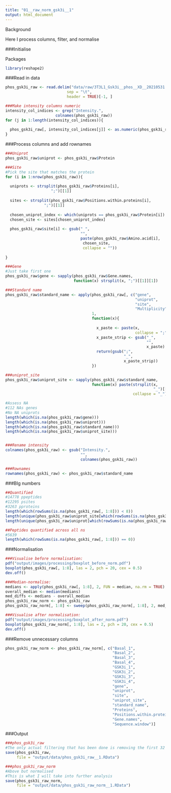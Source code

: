---
title: "01__raw_norm_gsk3i__1"
output: html_document
---


Background

Here I process columns, filter, and normalise


###Initialise

Packages
```{r}
library(reshape2)
```


###Read in data
```{r}
phos_gsk3i_raw <- read.delim("data/raw/3T3L1_Gsk3i__phos__XD__20210531.txt",
                           sep = "\t",
                           header = TRUE)[-1, ]

###Make intensity columns numeric
intensity_col_indices <- grep("Intensity.",
                      colnames(phos_gsk3i_raw))
for (j in 1:length(intensity_col_indices)){
  
  phos_gsk3i_raw[, intensity_col_indices[j]] <- as.numeric(phos_gsk3i_raw[, intensity_col_indices[j]])
}
```

###Process columns and add rownames
```{r}
###Uniprot
phos_gsk3i_raw$uniprot <- phos_gsk3i_raw$Protein

###Site
#Pick the site that matches the protein
for (i in 1:nrow(phos_gsk3i_raw)){
  
  uniprots <- strsplit(phos_gsk3i_raw$Proteins[i],
                    ";")[[1]]
  
  sites <- strsplit(phos_gsk3i_raw$Positions.within.proteins[i],
                 ";")[[1]]
  
  chosen_uniprot_index <- which(uniprots == phos_gsk3i_raw$Protein[i])
  chosen_site <- sites[chosen_uniprot_index]
  
  phos_gsk3i_raw$site[i] <- gsub(" ",
                                 "",
                                 paste(phos_gsk3i_raw$Amino.acid[i],
                                  chosen_site,
                                  collapse = ""))
  
}

###Gene
#Just take first one
phos_gsk3i_raw$gene <- sapply(phos_gsk3i_raw$Gene.names,
                              function(x) strsplit(x, ";")[[1]][1])

###Standard name
phos_gsk3i_raw$standard_name <- apply(phos_gsk3i_raw[, c("gene",
                                                         "uniprot",
                                                         "site",
                                                         "Multiplicity")],
                                      1,
                                      function(x){
                                        
                                        x_paste <- paste(x,
                                                         collapse = ";")
                                        x_paste_strip <- gsub("_",
                                                              "",
                                                              x_paste)
                                        return(gsub(";",
                                                    "_",
                                                    x_paste_strip))
                                      })

###uniprot_site
phos_gsk3i_raw$uniprot_site <- sapply(phos_gsk3i_raw$standard_name,
                                      function(x) paste(strsplit(x, 
                                                                 "_")[[1]][2:3],
                                                        collapse = "_"))

#Assess NA
#112 NAs genes
#No NA uniprots
length(which(is.na(phos_gsk3i_raw$gene)))
length(which(is.na(phos_gsk3i_raw$uniprot)))
length(which(is.na(phos_gsk3i_raw$standard_name)))
length(which(is.na(phos_gsk3i_raw$uniprot_site)))


###Rename intensity
colnames(phos_gsk3i_raw) <- gsub("Intensity.",
                                 "",
                                 colnames(phos_gsk3i_raw))

###Rownames
rownames(phos_gsk3i_raw) <- phos_gsk3i_raw$standard_name
```



###BIg numbers
```{r}
##Quantified
#14778 ppeptides
#12295 psites
#3263 pproteins
length(which(rowSums(is.na(phos_gsk3i_raw[, 1:8])) < 8))
length(unique(phos_gsk3i_raw$uniprot_site[which(rowSums(is.na(phos_gsk3i_raw[, 1:8])) < 8)]))
length(unique(phos_gsk3i_raw$uniprot[which(rowSums(is.na(phos_gsk3i_raw[, 1:8])) < 8)]))

##Peptides quantified across all ns
#5639
length(which(rowSums(is.na(phos_gsk3i_raw[, 1:8])) == 0))
```




###Normalisation

```{r}
###Visualise before normalisation:
pdf("output/images/processing/boxplot_before_norm.pdf")
boxplot(phos_gsk3i_raw[, 1:8], las = 2, pch = 20, cex = 0.5)
dev.off()

###Median-normalise:
medians <- apply(phos_gsk3i_raw[, 1:8], 2, FUN = median, na.rm = TRUE)
overall_median <- median(medians)
med_diffs <- medians - overall_median
phos_gsk3i_raw_norm <- phos_gsk3i_raw
phos_gsk3i_raw_norm[, 1:8] <- sweep(phos_gsk3i_raw_norm[, 1:8], 2, med_diffs, FUN = "-")

###Visualise after normalisation:
pdf("output/images/processing/boxplot_after_norm.pdf")
boxplot(phos_gsk3i_raw_norm[, 1:8], las = 2, pch = 20, cex = 0.5)
dev.off()
```
###Remove unnecessary columns
```{r}
phos_gsk3i_raw_norm <- phos_gsk3i_raw_norm[, c("Basal_1",
                                               "Basal_2",
                                               "Basal_3",
                                               "Basal_4",
                                               "GSK3i_1",
                                               "GSK3i_2",
                                               "GSK3i_3",
                                               "GSK3i_4",
                                               "gene",
                                               "uniprot",
                                               "site",
                                               "uniprot_site",
                                               "standard_name",
                                               "Proteins",
                                               "Positions.within.proteins",
                                               "Gene.names",
                                               "Sequence.window")]
```


###Output
```{r}
###phos_gsk3i_raw
#The only actual filtering that has been done is removing the first 32 rows, which did not have gene names
save(phos_gsk3i_raw,
     file = "output/data/phos_gsk3i_raw__1.RData")

###phos_gsk3i_raw_norm
#Above but normalised
#This is what I will take into further analysis
save(phos_gsk3i_raw_norm,
     file = "output/data/phos_gsk3i_raw_norm__1.RData")
```









































